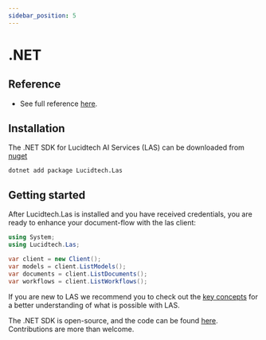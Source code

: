 ```yaml
---
sidebar_position: 5
---
```


# .NET
 
## Reference

- See full reference <a href="/static/dotnet-docs/index.html" target="_blank">here</a>.

## Installation
The .NET SDK for Lucidtech AI Services (LAS) can be downloaded from
[nuget](https://www.nuget.org/packages/Lucidtech.Las)

```commandline
dotnet add package Lucidtech.Las
```


## Getting started
After Lucidtech.Las is installed and you have received credentials,
you are ready to enhance your document-flow with the las client:
```cs
using System;
using Lucidtech.Las;

var client = new Client();
var models = client.ListModels();
var documents = client.ListDocuments();
var workflows = client.ListWorkflows();
```
If you are new to LAS we recommend you to check out the [key concepts](../../concepts/models.mdx)
for a better understanding of what is possible with LAS.

The .NET SDK is open-source, and the code can be found [here](https://github.com/LucidtechAI/las-sdk-net).
Contributions are more than welcome.
